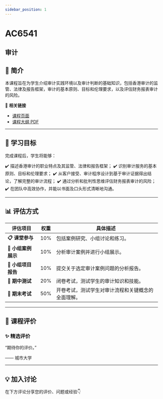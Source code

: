 ```yaml
---
sidebar_position: 1
---
```


# AC6541
## 审计

## **📘 简介**
本课程旨在为学生介绍审计实践环境以及审计判断的基础知识，包括香港审计的监管、法律及报告框架，审计的基本原则、目标和伦理要求，以及评估财务报表审计的风险。

🔗 **相关链接**
- [课程页面](https://www.cityu.edu.hk/catalogue/pg/202425/course/AC6541.htm)
- [课程大纲 PDF](https://www.cityu.edu.hk/catalogue/pg/202425/course/AC6541.pdf)

---

## **🎯 学习目标**

完成课程后，学生将能够：

✔️ 描述香港审计的职业特点及其监管、法律和报告框架；
✔️ 识别审计服务的基本原则、目标和伦理要求；
✔️ 从客户接受、审计程序设计到基于审计证据得出结论，了解完整的审计流程；
✔️ 通过分析和批判性思维评估财务报表审计的风险；
✔️ 在团队中高效协作，并能以书面及口头形式清晰地沟通。

---

## **📊 评估方式**

| **评估项目**               | **权重** | **具体描述**                                                                                     |
|---------------------------|---------|-----------------------------------------------------------------------------------------------|
| **📋 课堂参与**             | 10%     | 包括案例研究、小组讨论和练习。                                                                  |
| **📝 小组案例展示**         | 10%     | 分析审计案例并进行小组展示。                                                                    |
| **📄 小组项目报告**         | 10%     | 提交关于选定审计案例问题的分析报告。                                                             |
| **🎤 期中测试**             | 20%     | 闭卷考试，测试学生的审计知识和技能。                                                            |
| **📝 期末考试**             | 50%     | 开卷考试，测试学生对审计流程和关键概念的全面理解。                                               |

---

## **💬 课程评价**

### ✨ **精选评价**
<div className={commentStyles.commentBox}>
    <p className={commentStyles.commentText}>
        “期待你的评价。”
    </p>
    <p className={commentStyles.commentAuthor}>—— 城市大学</p>
</div>

---

## **💡 加入讨论**

在下方评论分享您的评价、问题或经验👇
<Utterances />